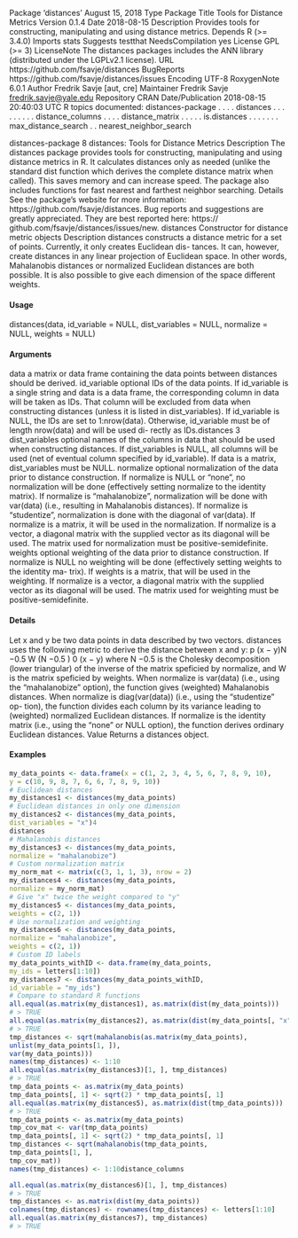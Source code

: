 Package ‘distances’
August 15, 2018
Type Package
Title Tools for Distance Metrics
Version 0.1.4
Date 2018-08-15
Description Provides tools for constructing, manipulating and using distance metrics.
Depends R (>= 3.4.0)
Imports stats
Suggests testthat
NeedsCompilation yes
License GPL (>= 3)
LicenseNote The distances packages includes the ANN library
(distributed under the LGPLv2.1 license).
URL https://github.com/fsavje/distances
BugReports https://github.com/fsavje/distances/issues
Encoding UTF-8
RoxygenNote 6.0.1
Author Fredrik Savje [aut, cre]
Maintainer Fredrik Savje <fredrik.savje@yale.edu>
Repository CRAN
Date/Publication 2018-08-15 20:40:03 UTC
R topics documented:
distances-package . . . .
distances . . . . . . . . .
distance_columns . . . .
distance_matrix . . . . .
is.distances . . . . . . .
max_distance_search . .
nearest_neighbor_search


distances-package
8
distances: Tools for Distance Metrics
Description
The distances package provides tools for constructing, manipulating and using distance metrics
in R. It calculates distances only as needed (unlike the standard dist function which derives the
complete distance matrix when called). This saves memory and can increase speed. The package
also includes functions for fast nearest and farthest neighbor searching.
Details
See the package’s website for more information: https://github.com/fsavje/distances.
Bug reports and suggestions are greatly appreciated. They are best reported here: https://
github.com/fsavje/distances/issues/new.
distances
Constructor for distance metric objects
Description
distances constructs a distance metric for a set of points. Currently, it only creates Euclidean dis-
tances. It can, however, create distances in any linear projection of Euclidean space. In other words,
Mahalanobis distances or normalized Euclidean distances are both possible. It is also possible to
give each dimension of the space different weights.

#### Usage

distances(data, id_variable = NULL, dist_variables = NULL,
normalize = NULL, weights = NULL)

#### Arguments
data a matrix or data frame containing the data points between distances should be
derived.
id_variable optional IDs of the data points. If id_variable is a single string and data is a
data frame, the corresponding column in data will be taken as IDs. That column
will be excluded from data when constructing distances (unless it is listed in
dist_variables). If id_variable is NULL, the IDs are set to 1:nrow(data).
Otherwise, id_variable must be of length nrow(data) and will be used di-
rectly as IDs.distances
3
dist_variables optional names of the columns in data that should be used when constructing
distances. If dist_variables is NULL, all columns will be used (net of eventual
column specified by id_variable). If data is a matrix, dist_variables must
be NULL.
normalize optional normalization of the data prior to distance construction. If normalize
is NULL or "none", no normalization will be done (effectively setting normalize
to the identity matrix). If normalize is "mahalanobize", normalization will be
done with var(data) (i.e., resulting in Mahalanobis distances). If normalize
is "studentize", normalization is done with the diagonal of var(data). If
normalize is a matrix, it will be used in the normalization. If normalize is a
vector, a diagonal matrix with the supplied vector as its diagonal will be used.
The matrix used for normalization must be positive-semidefinite.
weights optional weighting of the data prior to distance construction. If normalize is
NULL no weighting will be done (effectively setting weights to the identity ma-
trix). If weights is a matrix, that will be used in the weighting. If normalize is
a vector, a diagonal matrix with the supplied vector as its diagonal will be used.
The matrix used for weighting must be positive-semidefinite.

#### Details

Let x and y be two data points in data described by two vectors. distances uses the following
metric to derive the distance between x and y:
p
(x − y)N −0.5 W (N −0.5 ) 0 (x − y)
where N −0.5 is the Cholesky decomposition (lower triangular) of the inverse of the matrix speficied
by normalize, and W is the matrix speficied by weights.
When normalize is var(data) (i.e., using the "mahalanobize" option), the function gives (weighted)
Mahalanobis distances. When normalize is diag(var(data)) (i.e., using the "studentize" op-
tion), the function divides each column by its variance leading to (weighted) normalized Euclidean
distances. If normalize is the identity matrix (i.e., using the "none" or NULL option), the function
derives ordinary Euclidean distances.
Value
Returns a distances object.

#### Examples
```r
my_data_points <- data.frame(x = c(1, 2, 3, 4, 5, 6, 7, 8, 9, 10),
y = c(10, 9, 8, 7, 6, 6, 7, 8, 9, 10))
# Euclidean distances
my_distances1 <- distances(my_data_points)
# Euclidean distances in only one dimension
my_distances2 <- distances(my_data_points,
dist_variables = "x")4
distances
# Mahalanobis distances
my_distances3 <- distances(my_data_points,
normalize = "mahalanobize")
# Custom normalization matrix
my_norm_mat <- matrix(c(3, 1, 1, 3), nrow = 2)
my_distances4 <- distances(my_data_points,
normalize = my_norm_mat)
# Give "x" twice the weight compared to "y"
my_distances5 <- distances(my_data_points,
weights = c(2, 1))
# Use normalization and weighting
my_distances6 <- distances(my_data_points,
normalize = "mahalanobize",
weights = c(2, 1))
# Custom ID labels
my_data_points_withID <- data.frame(my_data_points,
my_ids = letters[1:10])
my_distances7 <- distances(my_data_points_withID,
id_variable = "my_ids")
# Compare to standard R functions
all.equal(as.matrix(my_distances1), as.matrix(dist(my_data_points)))
# > TRUE
all.equal(as.matrix(my_distances2), as.matrix(dist(my_data_points[, "x"])))
# > TRUE
tmp_distances <- sqrt(mahalanobis(as.matrix(my_data_points),
unlist(my_data_points[1, ]),
var(my_data_points)))
names(tmp_distances) <- 1:10
all.equal(as.matrix(my_distances3)[1, ], tmp_distances)
# > TRUE
tmp_data_points <- as.matrix(my_data_points)
tmp_data_points[, 1] <- sqrt(2) * tmp_data_points[, 1]
all.equal(as.matrix(my_distances5), as.matrix(dist(tmp_data_points)))
# > TRUE
tmp_data_points <- as.matrix(my_data_points)
tmp_cov_mat <- var(tmp_data_points)
tmp_data_points[, 1] <- sqrt(2) * tmp_data_points[, 1]
tmp_distances <- sqrt(mahalanobis(tmp_data_points,
tmp_data_points[1, ],
tmp_cov_mat))
names(tmp_distances) <- 1:10distance_columns

all.equal(as.matrix(my_distances6)[1, ], tmp_distances)
# > TRUE
tmp_distances <- as.matrix(dist(my_data_points))
colnames(tmp_distances) <- rownames(tmp_distances) <- letters[1:10]
all.equal(as.matrix(my_distances7), tmp_distances)
# > TRUE

```
